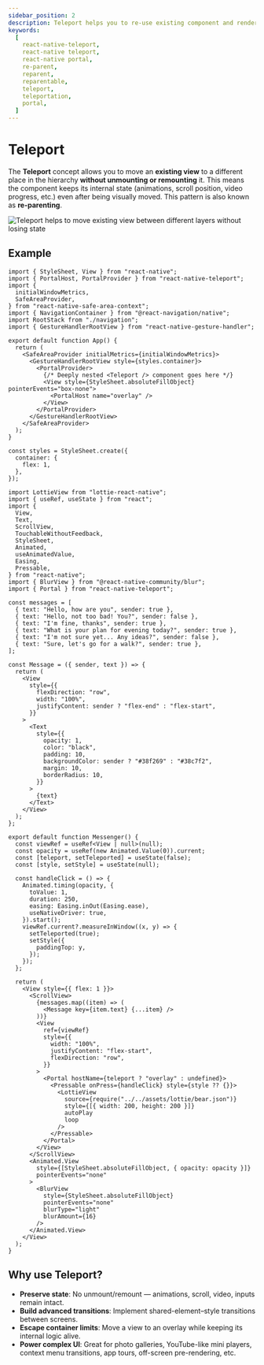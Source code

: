 ```yaml
---
sidebar_position: 2
description: Teleport helps you to re-use existing component and render it in a different part of tree without remounting and resetting the internal state.
keywords:
  [
    react-native-teleport,
    react-native teleport,
    react-native portal,
    re-parent,
    reparent,
    reparentable,
    teleport,
    teleportation,
    portal,
  ]
---
```


# Teleport

The **Teleport** concept allows you to move an **existing view** to a different place in the hierarchy **without unmounting or remounting** it.
This means the component keeps its internal state (animations, scroll position, video progress, etc.) even after being visually moved. This pattern is also known as **re-parenting**.

<div className="lottie">
  <img
    src={require("@site/static/img/gifs/teleport.png").default}
    alt="Teleport helps to move existing view between different layers without losing state"
  />
</div>

## Example

```tsx title="App.tsx"
import { StyleSheet, View } from "react-native";
import { PortalHost, PortalProvider } from "react-native-teleport";
import {
  initialWindowMetrics,
  SafeAreaProvider,
} from "react-native-safe-area-context";
import { NavigationContainer } from "@react-navigation/native";
import RootStack from "./navigation";
import { GestureHandlerRootView } from "react-native-gesture-handler";

export default function App() {
  return (
    <SafeAreaProvider initialMetrics={initialWindowMetrics}>
      <GestureHandlerRootView style={styles.container}>
        <PortalProvider>
          {/* Deeply nested <Teleport /> component goes here */}
          <View style={StyleSheet.absoluteFillObject} pointerEvents="box-none">
            <PortalHost name="overlay" />
          </View>
        </PortalProvider>
      </GestureHandlerRootView>
    </SafeAreaProvider>
  );
}

const styles = StyleSheet.create({
  container: {
    flex: 1,
  },
});
```

```tsx title="Teleport.tsx"
import LottieView from "lottie-react-native";
import { useRef, useState } from "react";
import {
  View,
  Text,
  ScrollView,
  TouchableWithoutFeedback,
  StyleSheet,
  Animated,
  useAnimatedValue,
  Easing,
  Pressable,
} from "react-native";
import { BlurView } from "@react-native-community/blur";
import { Portal } from "react-native-teleport";

const messages = [
  { text: "Hello, how are you", sender: true },
  { text: "Hello, not too bad! You?", sender: false },
  { text: "I'm fine, thanks", sender: true },
  { text: "What is your plan for evening today?", sender: true },
  { text: "I'm not sure yet... Any ideas?", sender: false },
  { text: "Sure, let's go for a walk?", sender: true },
];

const Message = ({ sender, text }) => {
  return (
    <View
      style={{
        flexDirection: "row",
        width: "100%",
        justifyContent: sender ? "flex-end" : "flex-start",
      }}
    >
      <Text
        style={{
          opacity: 1,
          color: "black",
          padding: 10,
          backgroundColor: sender ? "#38f269" : "#38c7f2",
          margin: 10,
          borderRadius: 10,
        }}
      >
        {text}
      </Text>
    </View>
  );
};

export default function Messenger() {
  const viewRef = useRef<View | null>(null);
  const opacity = useRef(new Animated.Value(0)).current;
  const [teleport, setTeleported] = useState(false);
  const [style, setStyle] = useState(null);

  const handleClick = () => {
    Animated.timing(opacity, {
      toValue: 1,
      duration: 250,
      easing: Easing.inOut(Easing.ease),
      useNativeDriver: true,
    }).start();
    viewRef.current?.measureInWindow((x, y) => {
      setTeleported(true);
      setStyle({
        paddingTop: y,
      });
    });
  };

  return (
    <View style={{ flex: 1 }}>
      <ScrollView>
        {messages.map((item) => (
          <Message key={item.text} {...item} />
        ))}
        <View
          ref={viewRef}
          style={{
            width: "100%",
            justifyContent: "flex-start",
            flexDirection: "row",
          }}
        >
          <Portal hostName={teleport ? "overlay" : undefined}>
            <Pressable onPress={handleClick} style={style ?? {}}>
              <LottieView
                source={require("../../assets/lottie/bear.json")}
                style={[{ width: 200, height: 200 }]}
                autoPlay
                loop
              />
            </Pressable>
          </Portal>
        </View>
      </ScrollView>
      <Animated.View
        style={[StyleSheet.absoluteFillObject, { opacity: opacity }]}
        pointerEvents="none"
      >
        <BlurView
          style={StyleSheet.absoluteFillObject}
          pointerEvents="none"
          blurType="light"
          blurAmount={16}
        />
      </Animated.View>
    </View>
  );
}
```

## Why use Teleport?

- **Preserve state**: No unmount/remount — animations, scroll, video, inputs remain intact.
- **Build advanced transitions**: Implement shared-element–style transitions between screens.
- **Escape container limits**: Move a view to an overlay while keeping its internal logic alive.
- **Power complex UI**: Great for photo galleries, YouTube-like mini players, context menu transitions, app tours, off-screen pre-rendering, etc.
